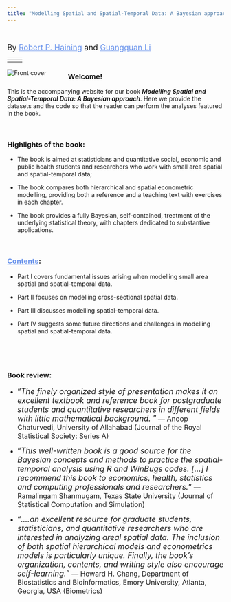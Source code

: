 ```yaml
---
title: "Modelling Spatial and Spatial-Temporal Data: A Bayesian approach"
---
```


<br />

<font size="4"> By <a href="https://www.geog.cam.ac.uk/people/haining/" style="color:rgb(105 147 236)">Robert P. Haining</a> and <a href="https://www.northumbria.ac.uk/about-us/our-staff/l/guangquan-li/" style="color:rgb(105 147 236)">Guangquan Li</a>
</font>

----
<pre><code><font size=4.9><a href="news.html"><font color="black">Our plan to deliver a 3.5 days training course on modelling spatial and spatial-temporal data. </font></a></font></code></pre>

----

<!-- https://easycloudsolutions.com/2011/02/16/how-to-display-an-image-in-html-with-padding/ for padding -->


[<img style="float:left; padding: 0px 50px 0px 0px;" src="images/bookcover.jpg" alt="Front cover">](https://www.crcpress.com/Modelling-Spatial-and-Spatial-Temporal-Data-A-Bayesian-Approach/Haining-Li/p/book/9781482237429)

### Welcome!

This is the accompanying website for our book **_Modelling Spatial and Spatial-Temporal Data: A Bayesian approach_**. Here we provide the datasets and the code so that the reader can perform the analyses featured in the book.

<br />

### Highlights of the book:

* The book is aimed at statisticians and quantitative social, economic and public health students and researchers who work with small area spatial and spatial-temporal data; 

* The book compares both hierarchical and spatial econometric modelling, providing both a reference and a teaching text with exercises in each chapter.

* The book provides a fully Bayesian, self-contained, treatment of the underlying statistical theory, with chapters dedicated to substantive applications.

<br />

### <a href="chapters.html" style="color:rgb(105 147 236)">Contents</a>:

* Part I covers fundamental issues arising when modelling small area spatial and spatial-temporal data.

* Part II focuses on modelling cross-sectional spatial data.

* Part III discusses modelling spatial-temporal data.

* Part IV suggests some future directions and challenges in modelling spatial and spatial-temporal data.

<br />

<br />

### Book review:

* <font size=4>"*The finely organized style of presentation makes it an excellent textbook and reference book for postgraduate students and quantitative researchers in different fields with little mathematical background. *"</font> <font size=3>--- Anoop Chaturvedi, University of Allahabad (Journal of the Royal Statistical Society: Series A)</font>

* <font size=4>"*This well-written book is a good source for the Bayesian concepts and methods to practice the spatial-temporal analysis using R and WinBugs codes. [...] I recommend this book to economics, health, statistics and computing professionals and researchers.*"</font><font size=3> --- Ramalingam Shanmugam, Texas State University (Journal of Statistical Computation and Simulation)</font>

* <font size=4>"*....an excellent resource for graduate students, statisticians, and quantitative researchers who are interested in analyzing areal spatial data. The inclusion of both spatial hierarchical models and econometrics models is particularly unique. Finally, the book’s organization, contents, and writing style also encourage self-learning.*"</font><font size=3> --- Howard H. Chang, Department of Biostatistics and Bioinformatics, Emory University, Atlanta, Georgia, USA (Biometrics)</font>
